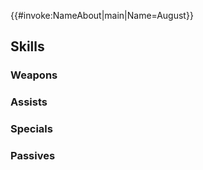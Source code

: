 {{#invoke:NameAbout|main|Name=August}}{{HeroPage Tabs}}
{{Hero Infobox
|Name=August
|Title=Astute Tactician
|WeaponType=Colorless Staff
|MoveType=Infantry
|Origin=Fire Emblem: Thracia 776
|Gender=Male
|actorEN=Luis Bermudez
|actorJP=野川雅史
|artist=鈴木理華
|randomStartTime=2022-04-18T07:00:00Z
|additionDate=March 18, 2022
|releaseDate=March 18, 2022
|poolDate=April 7, 2022
|poolRarities=5
|cv1=4
|cv2=105200
|TagID=アウグスト
|InternalID=783
|Properties=specRate_202502
|description=Former priest of Bragi; a thorough realist. Teaches young Leif just what a hero truly is. Appears in Fire Emblem: Thracia 776.
}}
{{Stats Page
|Lv1HP=18|Lv1ATK=10|Lv1SPD=4|Lv1DEF=8|Lv1RES=10
|GRHP=50|GRATK=70|GRSPD=30|GRDEF=55|GRRES=75
}}
==Skills==
===Weapons===
{{Weapons Table
|weapon1=Assault
|weapon1Unlock=1
|weapon2=Diplomacy Staff
|weapon2Unlock=5
}}
===Assists===
{{Assists Table
|assist1=Heal
|assist1Default=1
|assist1Unlock=1
|assist2=Reconcile
|assist2Default=3
|assist2Unlock=2
|assist3=Nudge
|assist3Default=4
|assist3Unlock=3
|assist4=Nudge+
|assist4Default=5
|assist4Unlock=5
}}
===Specials===
{{Specials Table
|special1=Imbue
|special1Default=4
|special1Unlock=2
|special2=Still-Water Balm
|special2Default=5
|special2Unlock=3
|special3=Fireflood Balm
|special3Unlock=4
|special4=Fireflood Balm+
|special4Unlock=5
}}
===Passives===
{{Passives Table
|passiveA1=Def/Res Bond 1
|passiveA2=Def/Res Bond 2
|passiveA3=Def/Res Bond 3
|passiveA4=Def/Res Bond 4
|passiveA1Unlock=2
|passiveA2Unlock=3
|passiveA3Unlock=4
|passiveA4Unlock=5
|passiveC1=Even Recovery 1
|passiveC2=Even Recovery 2
|passiveC3=Even Recovery 3
|passiveC1Unlock=1
|passiveC2Unlock=2
|passiveC3Unlock=4
}}
{{Heroes Navbox}}